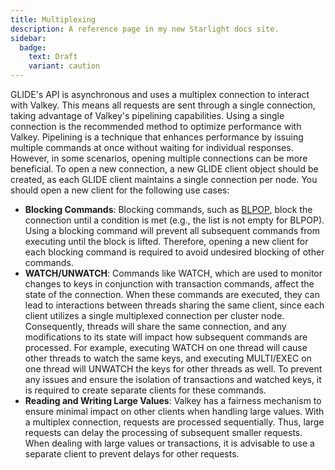 ```yaml
---
title: Multiplexing
description: A reference page in my new Starlight docs site.
sidebar:
  badge:
    text: Draft
    variant: caution
---
```


GLIDE's API is asynchronous and uses a multiplex connection to interact with Valkey. This means all requests are sent through a single connection, taking advantage of Valkey's pipelining capabilities. Using a single connection is the recommended method to optimize performance with Valkey. Pipelining is a technique that enhances performance by issuing multiple commands at once without waiting for individual responses.
However, in some scenarios, opening multiple connections can be more beneficial. To open a new connection, a new GLIDE client object should be created, as each GLIDE client maintains a single connection per node. You should open a new client for the following use cases:
- **Blocking Commands**: Blocking commands, such as [BLPOP](https://valkey.io/commands/blpop/), block the connection until a condition is met (e.g., the list is not empty for BLPOP). Using a blocking command will prevent all subsequent commands from executing until the block is lifted. Therefore, opening a new client for each blocking command is required to avoid undesired blocking of other commands.
- **WATCH/UNWATCH**: Commands like WATCH, which are used to monitor changes to keys in conjunction with transaction commands, affect the state of the connection. When these commands are executed, they can lead to interactions between threads sharing the same client, since each client utilizes a single multiplexed connection per cluster node. Consequently, threads will share the same connection, and any modifications to its state will impact how subsequent commands are processed. For example, executing WATCH on one thread will cause other threads to watch the same keys, and executing MULTI/EXEC on one thread will UNWATCH the keys for other threads as well. To prevent any issues and ensure the isolation of transactions and watched keys, it is required to create separate clients for these commands.
- **Reading and Writing Large Values**: Valkey has a fairness mechanism to ensure minimal impact on other clients when handling large values. With a multiplex connection, requests are processed sequentially. Thus, large requests can delay the processing of subsequent smaller requests. When dealing with large values or transactions, it is advisable to use a separate client to prevent delays for other requests.
